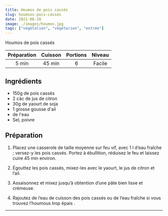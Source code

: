 ```yaml
---
title: Houmos de pois cassés
slug: houmsos-pois-casses
date: 2021-06-10
image: ./images/houmos.jpg
tags: ["végétalien", "végétarien", "entrée"]
---
```


<StyledParagraph>Houmos de pois cassés</StyledParagraph>

| Préparation | Cuisson | Portions | Niveau |
| :-: | :-: | :-: | :-: |
| 5 min | 45 min | 6 | Facile |

## Ingrédients
- <ListItem>150g de pois cassés</ListItem>
- <ListItem>2 càc de jus de citron</ListItem>
- <ListItem>30g de yaourt de soja</ListItem>
- <ListItem>1 grosse gousse d'ail</ListItem>
- <ListItem>de l'eau</ListItem>
- <ListItem>Sel, poivre</ListItem>

## Préparation

1. Placez une casserole de taille moyenne sur feu vif, avec 1 l d’eau fraîche ; versez-y les pois cassés. Portez à ébullition, réduisez le feu et laissez cuire 45 min environ.

2. Égouttez les pois cassés, mixez-les avec le yaourt, le jus de citron et l’ail.

3. Assaisonnez et mixez jusqu’à obtention d’une pâte bien lisse et crémeuse.

4. Rajoutez de l’eau de cuisson des pois cassés ou de l’eau fraîche si vous trouvez l’houmous trop épais .

---
